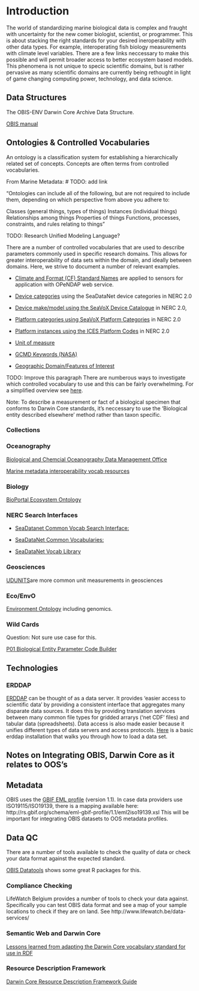 # Introduction {#intro}

The world of standardizing marine biological data is complex and fraught with uncertainty for the new comer biologist, scientist, or programmer. This is about stacking the right standards for your desired ineroperability with other data types. For example, interoperating fish biology measurements with climate level variables. There are a few links neccessary to make this possible and will permit broader access to better ecosystem based models. This phenomena is not unique to specic scientific domains, but is rather pervasive as many scientific domains are currently being rethought in light of game changing computing power, technology, and data science.

## Data Structures

The OBIS-ENV Darwin Core Archive Data Structure.

[OBIS manual]("https://obis.org/manual/")

## Ontologies & Controlled Vocabularies

An ontology is a classification system for establishing a hierarchically related set of concepts. Concepts are often terms from controlled vocabularies.

From Marine Metadata: # TODO: add link

"Ontologies can include all of the following, but are not required to include them, depending on which perspective from above you adhere to:

Classes (general things, types of things)
Instances (individual things)
Relationships among things
Properties of things
Functions, processes, constraints, and rules relating to things"

TODO: Research Unified Modeling Language?

There are a number of controlled vocabularies that are used to describe parameters commonly used in specific research domains. This allows for greater interoperability of data sets within the domain, and ideally between domains. Here, we strive to document a number of relevant examples. 

* [Climate and Format (CF) Standard Names]("http://cfconventions.org/standard-names.html") are applied to sensors for application with OPeNDAP web service. 

* [Device categories]("http://vocab.nerc.ac.uk/collection/L05/current/") using the SeaDataNet device categories in NERC 2.0

* [Device make/model using the SeaVoX Device Catalogue]("http://vocab.nerc.ac.uk/collection/L22/current/") in NERC 2.0, 

* [Platform categories using SeaVoX Platform Categories]("http://vocab.nerc.ac.uk/collection/L06/current/") in NERC 2.0

* [Platform instances using the ICES Platform Codes]("http://vocab.nerc.ac.uk/collection/C17/current/") in NERC 2.0

* [Unit of measure]("http://vocab.nerc.ac.uk/collection/P06/current/") 

* [GCMD Keywords (NASA)]("http://vocab.nerc.ac.uk/collection/P04/current/")

* [Geographic Domain/Features of Interest]("http://vocab.nerc.ac.uk/collection/C19/current/")

TODO: Improve this paragraph
There are numberous ways to investigate which controlled vocabulary to use and this can be fairly overwhelming. For a simplified overview see [here]("http://seadatanet.maris2.nl/v_bodc_vocab_v2/vocab_relations.asp?lib=P08").

Note: To describe a measurement or fact of a biological specimen that conforms to Darwin Core standards, it's neccessary to use the 'Biological entity described elsewhere' method rather than taxon specific.

### Collections

### Oceanography

[Biological and Chemcial Oceanography Data Management Office](http://www.bco-dmo.org/)

[Marine metadata interoperability vocab resources](https://mmisw.org/ont/#/)

### Biology

[BioPortal Ecosystem Ontology](http://bioportal.bioontology.org/ontologies/ECSO)

### NERC Search Interfaces

* [SeaDatanet Common Vocab Search Interface:](http://seadatanet.maris2.nl/v_bodc_vocab_v2/welcome.asp)

* [SeaDataNet Common Vocabularies:](https://www.seadatanet.org/Standards/Common-Vocabularies/)

* [SeaDataNet Vocab Library](http://seadatanet.maris2.nl/v_bodc_vocab_v2/vocab_relations.asp?lib=P08)


### Geosciences

[UDUNITS](https://www.unidata.ucar.edu/software/udunits/)are more common unit measurements in geosciences

### Eco/EnvO

[Environment Ontology]("http://www.obofoundry.org/ontology/envo.html") including genomics.

### Wild Cards

Question: Not sure use case for this. 

[P01 Biological Entity Parameter Code Builder]("https://www.bodc.ac.uk/resources/vocabularies/vocabulary_builder/biomodel/")

## Technologies

### ERDDAP

[ERDDAP]("https://coastwatch.pfeg.noaa.gov/erddap/index.html") can be thought of as a data server. It provides 'easier access to scientific data' by providing a consistent interface that aggregates many disparate data sources. It does this by providing translation services between many common file types for gridded arrarys ('net CDF' files) and tabular data (spreadsheets). Data access is also made easier because it unifies different types of data servers and access protocols. [Here]("https://github.com/HakaiInstitute/erddap-basic") is a basic erddap installation that walks you through how to load a data set.


## Notes on Integrating OBIS, Darwin Core as it relates to OOS's

## Metadata

OBIS uses the [GBIF EML profile](http://rs.gbif.org/schema/eml-gbif-profile/1.1/eml-gbif-profile.xsd) (version 1.1). In case data providers use ISO19115/ISO19139, there is a mapping available here: http://rs.gbif.org/schema/eml-gbif-profile/1.1/eml2iso19139.xsl This will be important for integrating OBIS datasets to OOS metadata profiles.

## Data QC

There are a number of tools available to check the quality of data or check your data format against the expected standard.

[OBIS Datatools](https://obis.org/manual/processing/) shows some great R packages for this.

### Compliance Checking 

LifeWatch Belgium provides a number of tools to check your data against.
Specifically you can test OBIS data format and see a map of your sample locations to check if they are on land.
See http://www.lifewatch.be/data-services/

### Semantic Web and Darwin Core

[Lessons learned from adapting the Darwin Core vocabulary standard for use in RDF]("http://www.semantic-web-journal.net/system/files/swj1093.pdf")

### Resource Description Framework

[Darwin Core Resource Description Framework Guide]("https://dwc.tdwg.org/rdf/")
